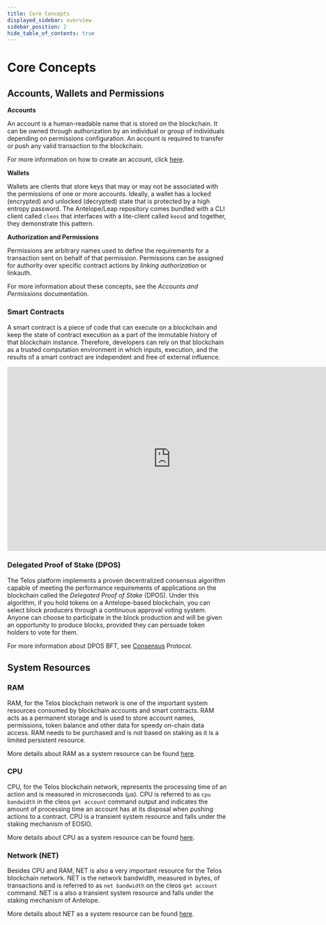 ```yaml
---
title: Core Concepts
displayed_sidebar: overview
sidebar_position: 2
hide_table_of_contents: true
---
```


# Core Concepts

## Accounts, Wallets and Permissions

**Accounts**

An account is a human-readable name that is stored on the blockchain. It can be owned through authorization by an individual or group of individuals depending on permissions configuration. An account is required to transfer or push any valid transaction to the blockchain.

For more information on how to create an account, click [here](/zero/about/accounts#creating-an-account).

**Wallets**

Wallets are clients that store keys that may or may not be associated with the permissions of one or more accounts. Ideally, a wallet has a locked (encrypted) and unlocked (decrypted) state that is protected by a high entropy password. The Antelope/Leap repository comes bundled with a CLI client called `cleos` that interfaces with a lite-client called `keosd` and together, they demonstrate this pattern.

**Authorization and Permissions**

Permissions are arbitrary names used to define the requirements for a transaction sent on behalf of that permission. Permissions can be assigned for authority over specific contract actions by _linking authorization_ or linkauth.

For more information about these concepts, see the _Accounts and Permissions_ documentation.

### Smart Contracts

A smart contract is a piece of code that can execute on a blockchain and keep the state of contract execution as a part of the immutable history of that blockchain instance. Therefore, developers can rely on that blockchain as a trusted computation environment in which inputs, execution, and the results of a smart contract are independent and free of external influence.

<iframe width="750" height="422" src="https://www.youtube.com/embed/_I0dUL4kpTg" title="What is a “Smart Contract”?" frameborder="0" allow="accelerometer; autoplay; clipboard-write; encrypted-media; gyroscope; picture-in-picture; web-share" allowfullscreen></iframe>

### Delegated Proof of Stake (DPOS)

The Telos platform implements a proven decentralized consensus algorithm capable of meeting the performance requirements of applications on the blockchain called the _Delegated Proof of Stake_ (DPOS). Under this algorithm, if you hold tokens on a Antelope-based blockchain, you can select block producers through a continuous approval voting system. Anyone can choose to participate in the block production and will be given an opportunity to produce blocks, provided they can persuade token holders to vote for them.

For more information about DPOS BFT, see [Consensus](/overview/advanced/consensus) Protocol.

## System Resources

### RAM

RAM, for the Telos blockchain network is one of the important system resources consumed by blockchain accounts and smart contracts. RAM acts as a permanent storage and is used to store account names, permissions, token balance and other data for speedy on-chain data access. RAM needs to be purchased and is not based on staking as it is a limited persistent resource.

More details about RAM as a system resource can be found [here](https://developers.eos.io/manuals/eosio.contracts/latest/index/#ram).

### CPU

CPU, for the Telos blockchain network, represents the processing time of an action and is measured in microseconds (μs). CPU is referred to as `cpu bandwidth` in the cleos `get account` command output and indicates the amount of processing time an account has at its disposal when pushing actions to a contract. CPU is a transient system resource and falls under the staking mechanism of EOSIO.

More details about CPU as a system resource can be found [here](https://developers.eos.io/manuals/eosio.contracts/latest/index/#cpu).

### Network (NET)

Besides CPU and RAM, NET is also a very important resource for the Telos blockchain network. NET is the network bandwidth, measured in bytes, of transactions and is referred to as `net bandwidth` on the cleos `get account` command. NET is a also a transient system resource and falls under the staking mechanism of Antelope.

More details about NET as a system resource can be found [here](https://developers.eos.io/manuals/eosio.contracts/latest/index/#net).
